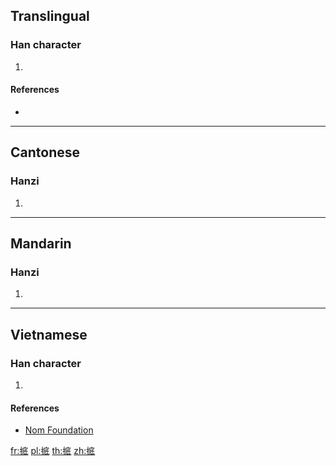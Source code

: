 ==Translingual==

===Han character===
{{Han char|rn=64|rad=手|as=08|sn=11|four=|canj=QIHI,QIHM|ids=⿰扌底}}

# {{defn|Han|sort=手08}}

====References====
* {{Han ref|kx=0437.030|dkj=12246|hdz=31904.020|uh=638B|ud=25483}}

----

==Cantonese==

===Hanzi===
{{yue-hanzi|jyut=[[dai2]]|y=dai2}}

# {{defn|lang=yue|sort=手08}}

----

==Mandarin==

===Hanzi===
{{cmn-hanzi|pin=[[dǐ]] ([[di3]]), [[hǔn]] ([[hun3]])|wg=ti<sup>3</sup>, hun<sup>3</sup>}}

# {{defn|lang=cmn|sort=手08}}

----

==Vietnamese==

===Han character===
{{vi-readings|rs=手08|hanviet=đẩy}}

# {{defn|lang=vi|sort=手08}}

====References====
* [http://nomfoundation.org/common/nom_details.php?codepoint=638b Nom Foundation]

[[fr:掋]]
[[pl:掋]]
[[th:掋]]
[[zh:掋]]